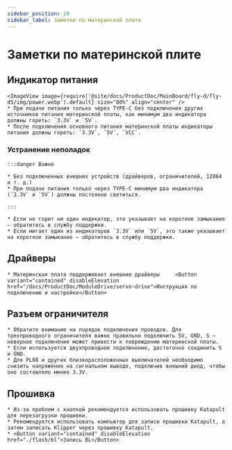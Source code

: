 ```yaml
---
sidebar_position: 10
sidebar_label: Заметки по материнской плате
---
```






# Заметки по материнской плите

## Индикатор питания
    <ImageView image={require('@site/docs/ProductDoc/MainBoard/fly-d/fly-d5/img/power.webp').default} size="80%" align="center" />
    * При подаче питания только через TYPE-C без подключения других источников питания материнской платы, как минимум два индикатора должны гореть: `3.3V` и `5V`.
    * После подключения основного питания материнской платы индикаторы питания должны гореть: `3.3V`, `5V`, `VCC`.

### Устранение неполадок


    :::danger Важно

    * Без подключенных внешних устройств (драйверов, ограничителей, 12864 и т. д.)
    * При подаче питания только через TYPE-C минимум два индикатора (`3.3V` и `5V`) должны постоянно светиться.

    :::

    * Если не горит ни один индикатор, это указывает на короткое замыкание — обратитесь в службу поддержки.
    * Если мигает один из индикаторов `3.3V` или `5V`, это также указывает на короткое замыкание — обратитесь в службу поддержки.

## Драйверы

    * Материнская плата поддерживает внешние драйверы     <Button variant="contained" disableElevation href="/docs/ProductDoc/ModuleDrive/servo-drive">Инструкция по подключению и настройке</Button>

## Разъем ограничителя

    * Обратите внимание на порядок подключения проводов. Для трехпроводного ограничителя важно правильно подключить 5V, GND, S — неверное подключение может привести к повреждению материнской платы.
    * Если используется двухпроводное подключение, достаточно соединить S и GND.
    * Для PL08 и других близкорасположенных выключателей необходимо снизить напряжение на сигнальном выводе, подключив внешний диод, чтобы оно составляло менее 3.3V.

## Прошивка

    * Из-за проблем с кнопкой рекомендуется использовать прошивку Katapult для перезагрузки прошивки.
    * Рекомендуется использовать компьютер для записи прошивки Katapult, а затем записать Klipper через прошивку Katapult.
    * <Button variant="contained" disableElevation href="./flash/bl">Запись BL</Button>
